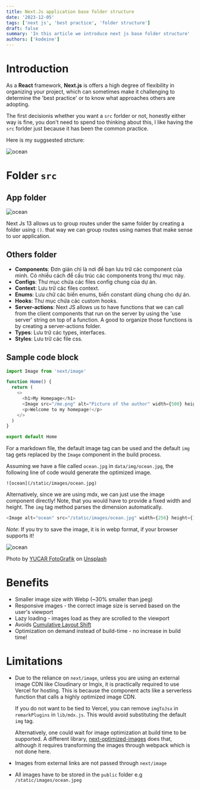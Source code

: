 ```yaml
---
title: Next.Js application base folder structure
date: '2023-12-05'
tags: ['next js', 'best practice', 'folder structure']
draft: false
summary: 'In this article we introduce next js base folder structure'
authors: ['kodeine']
---
```


# Introduction

As a **React** framework, **Next.js** is offers a high degree of flexibility in
organizing your project, which can sometimes make it challenging to determine
the 'best practice' or to know what approaches others are adopting.

The first decisionis whether you want a `src` forlder or not, honestly either way is fine,
you don't need to spend too thinking about this, I like having the `src` forlder
just because it has been the common practice.

Here is my suggsested strcture:

![ocean](/static/images/folder-structure.jpg)

# Folder `src`

## App folder

![ocean](/static/images/app-folder.jpg)

Next Js 13 allows us to group routes under the same folder by creating
a folder using `()`. that way we can group routes using names
that make sense to uor application.

## Others folder
- **Components**: Đơn giản chỉ là nơi để bạn lưu trữ các component của mình. Có nhiều cách để cấu trúc các components trong thư mục này.
- **Configs**: Thư mục chứa các files config chung của dự án.
- **Context**: Lưu trữ các files context.
- **Enums**: Lưu chữ các biến enums, biến constant dùng chung cho dự án.
- **Hooks**: Thư mục chứa các custom hooks.
- **Server-actions**: Next JS allows us to have functions that we can call from the client components that run on the server by using the 'use server' string on top of a function. A good to organize those functions is by creating a server-actions folder.
- **Types**: Lưu trữ các types, interfaces.
- **Styles**: Lưu trữ các file css.


## Sample code block
```js
import Image from 'next/image'

function Home() {
  return (
    <>
      <h1>My Homepage</h1>
      <Image src="/me.png" alt="Picture of the author" width={500} height={500} />
      <p>Welcome to my homepage!</p>
    </>
  )
}

export default Home
```

For a markdown file, the default image tag can be used and the default `img` tag gets replaced by the `Image` component in the build process.

Assuming we have a file called `ocean.jpg` in `data/img/ocean.jpg`, the following line of code would generate the optimized image.

```
![ocean](/static/images/ocean.jpg)
```

Alternatively, since we are using mdx, we can just use the image component directly! Note, that you would have to provide a fixed width and height. The `img` tag method parses the dimension automatically.

```js
<Image alt="ocean" src="/static/images/ocean.jpg" width={256} height={128} />
```

_Note_: If you try to save the image, it is in webp format, if your browser supports it!

![ocean](/static/images/ocean.jpeg)

Photo by [YUCAR FotoGrafik](https://unsplash.com/@yucar?utm_source=unsplash&utm_medium=referral&utm_content=creditCopyText)
on [Unsplash](https://unsplash.com/s/photos/sea?utm_source=unsplash&utm_medium=referral&utm_content=creditCopyText)

# Benefits

- Smaller image size with Webp (~30% smaller than jpeg)
- Responsive images - the correct image size is served based on the user's viewport
- Lazy loading - images load as they are scrolled to the viewport
- Avoids [Cumulative Layout Shift](https://web.dev/cls/)
- Optimization on demand instead of build-time - no increase in build time!

# Limitations

- Due to the reliance on `next/image`, unless you are using an external image CDN like Cloudinary or Imgix, it is practically required to use Vercel for hosting. This is because the component acts like a serverless function that calls a highly optimized image CDN.

  If you do not want to be tied to Vercel, you can remove `imgToJsx` in `remarkPlugins` in `lib/mdx.js`. This would avoid substituting the default `img` tag.

  Alternatively, one could wait for image optimization at build time to be supported. A different library, [next-optimized-images](https://github.com/cyrilwanner/next-optimized-images) does that, although it requires transforming the images through webpack which is not done here.

- Images from external links are not passed through `next/image`
- All images have to be stored in the `public` folder e.g `/static/images/ocean.jpeg`
